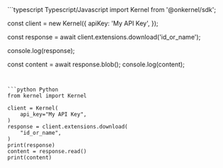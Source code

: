 <CodeGroup>
```typescript Typescript/Javascript
import Kernel from '@onkernel/sdk';

const client = new Kernel({
  apiKey: 'My API Key',
});

const response = await client.extensions.download('id_or_name');

console.log(response);

const content = await response.blob();
console.log(content);
```


```python Python
from kernel import Kernel

client = Kernel(
    api_key="My API Key",
)
response = client.extensions.download(
    "id_or_name",
)
print(response)
content = response.read()
print(content)
```
</CodeGroup>
